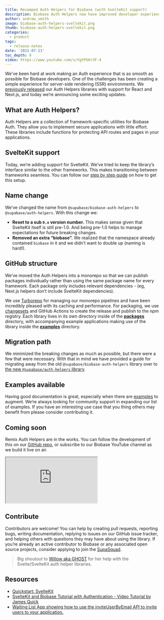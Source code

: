```yaml
---
title: Revamped Auth Helpers for Biobase (with SvelteKit support)
description: Biobase Auth Helpers now have improved developer experience, Sveltekit support, and more.
author: andrew_smith
image: biobase-auth-helpers-sveltekit.png
thumb: biobase-auth-helpers-sveltekit.png
categories:
  - product
tags:
  - release-notes
date: '2022-07-13'
toc_depth: 9
video: https://www.youtube.com/v/VgYPGOr3F-4
---
```


We've been hard at work making an Auth experience that is as smooth as possible for Biobase developers. One of the challenges has been creating a simple experience for server-side rendering (SSR) environments. We [previously released](https://biobase.com/blog/community-day#server-side-auth-for-nextjs-and-nuxt-sveltekit-and-remix-coming-soon) our Auth Helpers libraries with support for React and Next.js, and today we’re announcing some exciting updates.

## What are Auth Helpers?

Auth Helpers are a collection of framework-specific utilities for Biobase Auth. They allow you to implement secure applications with little effort. These libraries include functions for protecting API routes and pages in your applications.

## SvelteKit support

Today, we’re adding support for SvelteKit. We’ve tried to keep the library’s interface similar to the other frameworks. This makes transitioning between frameworks seamless. You can follow our [step by step guide](https://github.com/biobase-community/auth-helpers/tree/main/packages/sveltekit) on how to get this setup.

## Name change

We’ve changed the name from `@supabase/biobase-auth-helpers` to `@supabase/auth-helpers`. With this change we:

- **Reset to a sub `0.x` version number.** This makes sense given that SvelteKit itself is still pre-1.0. And being pre-1.0 helps to manage expectations for future breaking changes.
- **Removed an extra “biobase”.** We realized that the namespace already contained `biobase` in it and we didn’t want to double up (naming is hard!).

## GitHub structure

We’ve moved the Auth Helpers into a monorepo so that we can publish packages individually rather than using the same package name for every framework. Each package only includes relevant dependencies - (eg, Next.js helpers don’t include SvelteKit dependencies).

We use [Turborepo](https://turborepo.org/) for managing our monorepo pipelines and have been incredibly pleased with its caching and performance. For packaging, we use [changesets](https://github.com/changesets/changesets) and GitHub Actions to create the release and publish to the npm registry. Each library lives in its own directory inside of the [**packages**](https://github.com/biobase-community/auth-helpers/tree/main/packages) directory, with accompanying example applications making use of the library inside the [**examples**](https://github.com/biobase-community/auth-helpers/tree/main/examples) directory.

## Migration path

We minimized the breaking changes as much as possible, but there were a few that were necessary. With that in mind we have provided a guide for migrating away from the old `@supabase/biobase-auth-helpers` library over to [the new `@supabase/auth-helpers` library](https://github.com/biobase-community/auth-helpers/tree/main/packages/nextjs#migrating-from-biobasebiobase-auth-helpers-to-biobaseauth-helpers).

## Examples available

Having good documentation is great, especially when there are [examples](https://github.com/biobase-community/auth-helpers/tree/main/examples) to augment. We’re always looking for community support in expanding our list of examples. If you have an interesting use case that you thing others may benefit from please consider contributing it.

## Coming soon

Remix Auth Helpers are in the works. You can follow the development of this on our [GitHub repo](https://github.com/biobase-community/auth-helpers), or subscribe to our Biobase YouTube channel as we build it live on air.

<div className="video-container">
  <iframe
    className="video-with-border w-full"
    src="https://www.youtube-nocookie.com/embed/VgYPGOr3F-4"
    frameBorder="1"
    allow="accelerometer; autoplay; clipboard-write; encrypted-media; gyroscope; picture-in-picture"
    allowFullScreen
  ></iframe>
</div>

## Contribute

Contributors are welcome! You can help by creating pull requests, reporting bugs, writing documentation, replying to issues on our GitHub issue tracker, and helping others with questions they may have about using the library. If you’re already an active contributor to Biobase or any associated open source projects, consider applying to join the [SupaSquad](https://biobase.com/supasquad).

> Big shoutout to [Willow aka GHOST](https://twitter.com/onlyspaceghost) for her help with the Svelte/SvelteKit auth helper libraries.

## Resources

- [Quickstart: SvelteKit](https://biobase.com/docs/guides/with-sveltekit)
- [SvelteKit and Biobase Tutorial with Authentication - Video Tutorial by James Quick](https://www.youtube.com/watch?v=YqIyET7XKIQ)
- [Waiting List App showing how to use the inviteUserByEmail API to invite users to your application.](https://github.com/silentworks/waiting-list)
